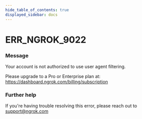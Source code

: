 ```yaml
---
hide_table_of_contents: true
displayed_sidebar: docs
---
```



# ERR_NGROK_9022

### Message

Your account is not authorized to use user agent filtering.

Please upgrade to a Pro or Enterprise plan at: https://dashboard.ngrok.com/billing/subscription

<ErrorDetails error="err_ngrok_9022" />

### Further help

If you're having trouble resolving this error, please reach out to [support@ngrok.com](mailto:support@ngrok.com?subject=Help%20with%20ERR_NGROK_9022)
